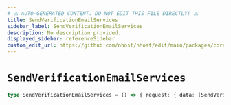 ```yaml
---
# ⚠️ AUTO-GENERATED CONTENT. DO NOT EDIT THIS FILE DIRECTLY! ⚠️
title: SendVerificationEmailServices
sidebar_label: SendVerificationEmailServices
description: No description provided.
displayed_sidebar: referenceSidebar
custom_edit_url: https://github.com/nhost/nhost/edit/main/packages/core/src/machines/send-verification-email.ts#L23
---
```


# `SendVerificationEmailServices`

```ts
type SendVerificationEmailServices = () => { request: { data: [SendVerificationEmailResponse](/reference/docgen/javascript/auth/types/send-verification-email-response) } }
```
